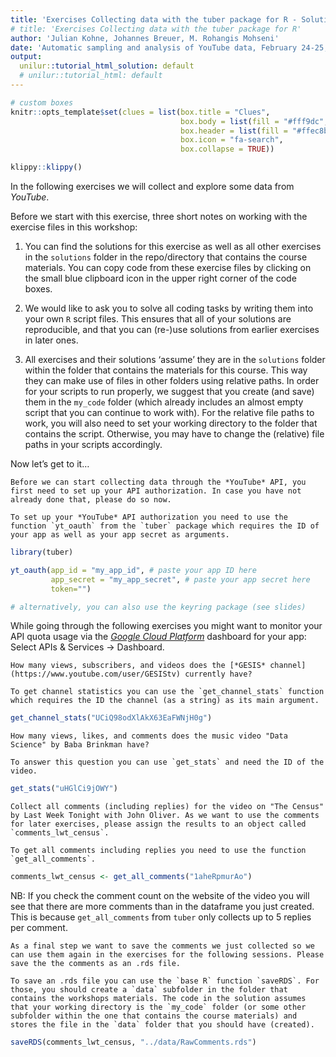 ```yaml
---
title: 'Exercises Collecting data with the tuber package for R - Solutions'
# title: 'Exercises Collecting data with the tuber package for R' 
author: 'Julian Kohne, Johannes Breuer, M. Rohangis Mohseni'
date: 'Automatic sampling and analysis of YouTube data, February 24-25, 2021'
output:
  unilur::tutorial_html_solution: default
  # unilur::tutorial_html: default
---
```


```r
# custom boxes
knitr::opts_template$set(clues = list(box.title = "Clues",
                                      box.body = list(fill = "#fff9dc", colour = "black"),
                                      box.header = list(fill = "#ffec8b", colour = "black"),
                                      box.icon = "fa-search",
                                      box.collapse = TRUE))

```

```r
klippy::klippy()
```

In the following exercises we will collect and explore some data from *YouTube*.

Before we start with this exercise, three short notes on working with the exercise files in this workshop:

1. You can find the solutions for this exercise as well as all other exercises in the `solutions` folder in the repo/directory that contains the course materials. You can copy code from these exercise files by clicking on the small blue clipboard icon in the upper right corner of the code boxes.

2. We would like to ask you to solve all coding tasks by writing them into your own `R` script files. This ensures that all of your solutions are reproducible, and that you can (re-)use solutions from earlier exercises in later ones.

3. All exercises and their solutions 'assume' they are in the `solutions` folder within the folder that contains the materials for this course. This way they can make use of files in other folders using relative paths. In order for your scripts to run properly, we suggest that you create (and save) them in the `my_code` folder (which already includes an almost empty script that you can continue to work with). For the relative file paths to work, you will also need to set your working directory to the folder that contains the script. Otherwise, you may have to change the (relative) file paths in your scripts accordingly.

Now let's get to it...

```block
Before we can start collecting data through the *YouTube* API, you first need to set up your API authorization. In case you have not already done that, please do so now.
```

```block
To set up your *YouTube* API authorization you need to use the function `yt_oauth` from the `tuber` package which requires the ID of your app as well as your app secret as arguments.
```

```r
library(tuber)

yt_oauth(app_id = "my_app_id", # paste your app ID here
         app_secret = "my_app_secret", # paste your app secret here
         token="")

# alternatively, you can also use the keyring package (see slides)
```

While going through the following exercises you might want to monitor your API quota usage via the [*Google Cloud Platform*](https://console.cloud.google.com) dashboard for your app:  Select APIs & Services -> Dashboard.

```block
How many views, subscribers, and videos does the [*GESIS* channel](https://www.youtube.com/user/GESIStv) currently have?
```

```block
To get channel statistics you can use the `get_channel_stats` function which requires the ID the channel (as a string) as its main argument.
```

```r
get_channel_stats("UCiQ98odXlAkX63EaFWNjH0g")
```

```block
How many views, likes, and comments does the music video "Data Science" by Baba Brinkman have?
```

```block
To answer this question you can use `get_stats` and need the ID of the video.
```

```r
get_stats("uHGlCi9jOWY")
```

```block
Collect all comments (including replies) for the video on "The Census" by Last Week Tonight with John Oliver. As we want to use the comments for later exercises, please assign the results to an object called `comments_lwt_census`.
```

```block
To get all comments including replies you need to use the function `get_all_comments`.
```

```r
comments_lwt_census <- get_all_comments("1aheRpmurAo")
```

NB: If you check the comment count on the website of the video you will see that there are more comments than in the dataframe you just created. This is because `get_all_comments` from `tuber` only collects up to 5 replies per comment.

```block
As a final step we want to save the comments we just collected so we can use them again in the exercises for the following sessions. Please save the the comments as an .rds file.
```

```block
To save an .rds file you can use the `base R` function `saveRDS`. For those, you should create a `data` subfolder in the folder that contains the workshops materials. The code in the solution assumes that your working directory is the `my_code` folder (or some other subfolder within the one that contains the course materials) and stores the file in the `data` folder that you should have (created).
```

```r
saveRDS(comments_lwt_census, "../data/RawComments.rds")
```
